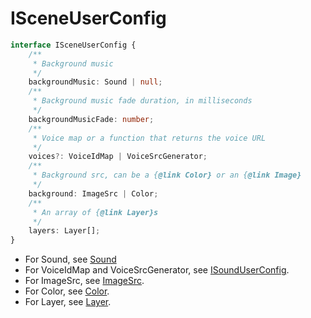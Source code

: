 # ISceneUserConfig

```typescript
interface ISceneUserConfig {
    /**
     * Background music
     */
    backgroundMusic: Sound | null;
    /**
     * Background music fade duration, in milliseconds
     */
    backgroundMusicFade: number;
    /**
     * Voice map or a function that returns the voice URL
     */
    voices?: VoiceIdMap | VoiceSrcGenerator;
    /**
     * Background src, can be a {@link Color} or an {@link Image}
     */
    background: ImageSrc | Color;
    /**
     * An array of {@link Layer}s
     */
    layers: Layer[];
}
```

- For Sound, see [Sound](../elements/sound)
- For VoiceIdMap and VoiceSrcGenerator, see [ISoundUserConfig](./ISoundUserConfig).
- For ImageSrc, see [ImageSrc](./ImageSrc).
- For Color, see [Color](./color).
- For Layer, see [Layer](../elements/layer).
